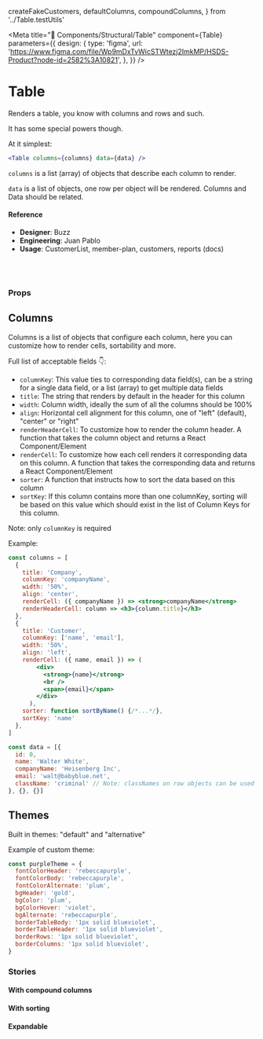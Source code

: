   createFakeCustomers,
  defaultColumns,
  compoundColumns,
} from '../Table.testUtils'

<Meta
  title="🧬 Components/Structural/Table"
  component={Table}
  parameters={{
    design: {
      type: 'figma',
      url:
        'https://www.figma.com/file/Wp9mDxTvWicSTWtezj2ImkMP/HSDS-Product?node-id=2582%3A10821',
    },
  }}
/>

# Table

Renders a table, you know with columns and rows and such.

It has some special powers though.

At it simplest:

```jsx
<Table columns={columns} data={data} />
```

`columns` is a list (array) of objects that describe each column to render.

`data` is a list of objects, one row per object will be rendered. Columns and Data should be related.

<Canvas>
  <Story name="default">
    <TableWithPagination />
  </Story>
</Canvas>

#### Reference

- **Designer**: Buzz
- **Engineering**: Juan Pablo
- **Usage**: CustomerList, member-plan, customers, reports (docs)

<br />
<br />

### Props

<ArgsTable of={Table} />

## Columns

Columns is a list of objects that configure each column, here you can customize how to render cells, sortability and more.

Full list of acceptable fields 👇:

- `columnKey`: This value ties to corresponding data field(s), can be a string for a single data field, or a list (array) to get multiple data fields
- `title`: The string that renders by default in the header for this column
- `width`: Column width, ideally the sum of all the columns should be 100%
- `align`: Horizontal cell alignment for this column, one of "left" (default), "center" or "right"
- `renderHeaderCell`: To customize how to render the column header. A function that takes the column object and returns a React Component/Element
- `renderCell`: To customize how each cell renders it corresponding data on this column. A function that takes the corresponding data and returns a React Component/Element
- `sorter`: A function that instructs how to sort the data based on this column
- `sortKey`: If this column contains more than one columnKey, sorting will be based on this value which should exist in the list of Column Keys for this column.

Note: only `columnKey` is required

Example:

```jsx
const columns = [
  {
    title: 'Company',
    columnKey: 'companyName',
    width: '50%',
    align: 'center',
    renderCell: ({ companyName }) => <strong>companyName</strong>
    renderHeaderCell: column => <h3>{column.title}</h3>
  },
  {
    title: 'Customer',
    columnKey: ['name', 'email'],
    width: '50%',
    align: 'left',
    renderCell: ({ name, email }) => (
        <div>
          <strong>{name}</strong>
          <br />
          <span>{email}</span>
        </div>
      ),
    sorter: function sortByName() {/*...*/},
    sortKey: 'name'
  },
]

const data = [{
  id: 0,
  name: 'Walter White',
  companyName: 'Heisenberg Inc',
  email: 'walt@babyblue.net',
  className: 'criminal' // Note: classNames on row objects can be used to target row specific styling
}, {}, {}]
```

## Themes

Built in themes: "default" and "alternative"

Example of custom theme:

```js
const purpleTheme = {
  fontColorHeader: 'rebeccapurple',
  fontColorBody: 'rebeccapurple',
  fontColorAlternate: 'plum',
  bgHeader: 'gold',
  bgColor: 'plum',
  bgColorHover: 'violet',
  bgAlternate: 'rebeccapurple',
  borderTableBody: '1px solid blueviolet',
  borderTableHeader: '1px solid blueviolet',
  borderRows: '1px solid blueviolet',
  borderColumns: '1px solid blueviolet',
}
```

### Stories

#### With compound columns

<Canvas>
  <Story name="with compound columns">
    <Table
      columns={compoundColumns}
      data={createFakeCustomers({ amount: 10 })}
    />
  </Story>
</Canvas>

#### With sorting

<Canvas>
  <Story name="with sorting">
    <TableWithSorting />
  </Story>
</Canvas>

#### Expandable

<Canvas>
  <Story name="expandable">
    <Table
      columns={defaultColumns}
      data={createFakeCustomers({ amount: 10 })}
      maxRowsToDisplay={4}
    />
  </Story>
</Canvas>
